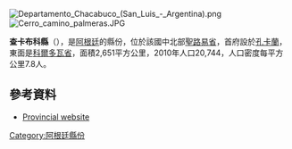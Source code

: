[[Image:Departamento_Chacabuco_(San_Luis_-_Argentina).png|right]]
[[Image:Cerro_camino_palmeras.JPG|thumb]]

'''查卡布科縣'''（{{lang-es|Departamento Chacabuco}}），是[[阿根廷|阿根廷]]的縣份，位於該國中北部[[聖路易省|聖路易省]]，首府設於[[孔卡蘭|孔卡蘭]]，東面是[[科爾多瓦省_(阿根廷)|科爾多瓦省]]，面積2,651平方公里，2010年人口20,744，人口密度每平方公里7.8人。

==參考資料==
* [https://web.archive.org/web/20070930224433/http://www.sanluis.gov.ar/canal.asp?idCanal=7092 Provincial website]

{{Argentina-geo-stub}}
[[Category:阿根廷縣份|Category:阿根廷縣份]]